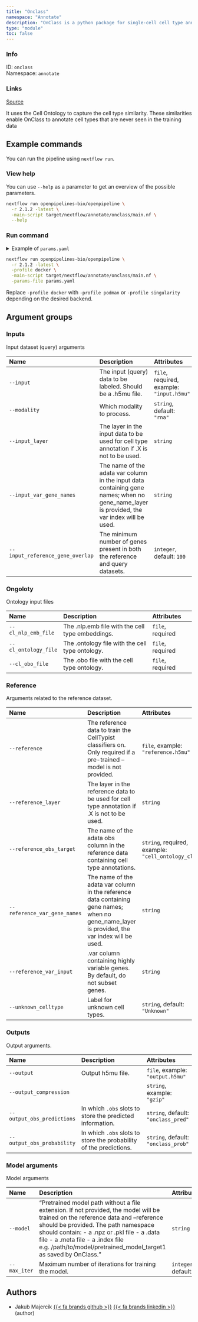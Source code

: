 ```yaml
---
title: "Onclass"
namespace: "Annotate"
description: "OnClass is a python package for single-cell cell type annotation."
type: "module"
toc: false
---
```


::: {.column-margin}

### Info

ID: `onclass`  
Namespace: `annotate`

### Links
[Source](https://github.com/openpipelines-bio/openpipeline/blob/2.1.2/src/annotate/onclass/config.vsh.yaml){.btn-action .btn-sm .btn-info .btn role="button"}

:::

It uses the Cell Ontology to capture the cell type similarity. 
These similarities enable OnClass to annotate cell types that are never seen in the training data

## Example commands

You can run the pipeline using `nextflow run`.

### View help

You can use `--help` as a parameter to get an overview of the possible parameters.

```bash
nextflow run openpipelines-bio/openpipeline \
  -r 2.1.2 -latest \
  -main-script target/nextflow/annotate/onclass/main.nf \
  --help
```

### Run command

<details>
<summary>Example of `params.yaml`</summary>
```yaml
# Inputs
input: # please fill in - example: "input.h5mu"
modality: "rna"
# input_layer: "foo"
# input_var_gene_names: "foo"
input_reference_gene_overlap: 100

# Ongoloty
cl_nlp_emb_file: # please fill in - example: "path/to/file"
cl_ontology_file: # please fill in - example: "path/to/file"
cl_obo_file: # please fill in - example: "path/to/file"

# Reference
# reference: "reference.h5mu"
# reference_layer: "foo"
reference_obs_target: # please fill in - example: "cell_ontology_class"
# reference_var_gene_names: "foo"
# reference_var_input: "foo"
unknown_celltype: "Unknown"

# Outputs
# output: "$id.$key.output.h5mu"
# output_compression: "gzip"
output_obs_predictions: "onclass_pred"
output_obs_probability: "onclass_prob"

# Model arguments
# model: "foo"
max_iter: 30

# Nextflow input-output arguments
publish_dir: # please fill in - example: "output/"
# param_list: "my_params.yaml"

# Arguments
```
</details>

```bash
nextflow run openpipelines-bio/openpipeline \
  -r 2.1.2 -latest \
  -profile docker \
  -main-script target/nextflow/annotate/onclass/main.nf \
  -params-file params.yaml
```

:::{.callout-note}
Replace `-profile docker` with `-profile podman` or `-profile singularity` depending on the desired backend.
:::

## Argument groups

### Inputs

Input dataset (query) arguments


|Name                             |Description                                                                                                                                |Attributes                                |
|:----------|:--------------------------------------------------|:--------------------|
|`--input`                        |The input (query) data to be labeled. Should be a .h5mu file.                                                                              |`file`, required, example: `"input.h5mu"` |
|`--modality`                     |Which modality to process.                                                                                                                 |`string`, default: `"rna"`                |
|`--input_layer`                  |The layer in the input data to be used for cell type annotation if .X is not to be used.                                                   |`string`                                  |
|`--input_var_gene_names`         |The name of the adata var column in the input data containing gene names; when no gene_name_layer is provided, the var index will be used. |`string`                                  |
|`--input_reference_gene_overlap` |The minimum number of genes present in both the reference and query datasets.                                                              |`integer`, default: `100`                 |


### Ongoloty

Ontology input files


|Name                 |Description                                      |Attributes       |
|:----------|:--------------------------------------------------|:--------------------|
|`--cl_nlp_emb_file`  |The .nlp.emb file with the cell type embeddings. |`file`, required |
|`--cl_ontology_file` |The .ontology file with the cell type ontology.  |`file`, required |
|`--cl_obo_file`      |The .obo file with the cell type ontology.       |`file`, required |


### Reference

Arguments related to the reference dataset.


|Name                         |Description                                                                                                                                    |Attributes                                           |
|:----------|:--------------------------------------------------|:--------------------|
|`--reference`                |The reference data to train the CellTypist classifiers on. Only required if a pre-trained --model is not provided.                             |`file`, example: `"reference.h5mu"`                  |
|`--reference_layer`          |The layer in the reference data to be used for cell type annotation if .X is not to be used.                                                   |`string`                                             |
|`--reference_obs_target`     |The name of the adata obs column in the reference data containing cell type annotations.                                                       |`string`, required, example: `"cell_ontology_class"` |
|`--reference_var_gene_names` |The name of the adata var column in the reference data containing gene names; when no gene_name_layer is provided, the var index will be used. |`string`                                             |
|`--reference_var_input`      |.var column containing highly variable genes. By default, do not subset genes.                                                                 |`string`                                             |
|`--unknown_celltype`         |Label for unknown cell types.                                                                                                                  |`string`, default: `"Unknown"`                       |


### Outputs

Output arguments.


|Name                       |Description                                                        |Attributes                          |
|:----------|:--------------------------------------------------|:--------------------|
|`--output`                 |Output h5mu file.                                                  |`file`, example: `"output.h5mu"`    |
|`--output_compression`     |                                                                   |`string`, example: `"gzip"`         |
|`--output_obs_predictions` |In which `.obs` slots to store the predicted information.          |`string`, default: `"onclass_pred"` |
|`--output_obs_probability` |In which `.obs` slots to store the probability of the predictions. |`string`, default: `"onclass_prob"` |


### Model arguments

Model arguments


|Name         |Description                                                                                                                                                                                                                                                                                                                              |Attributes               |
|:----------|:--------------------------------------------------|:--------------------|
|`--model`    |"Pretrained model path without a file extension. If not provided, the model will be trained  on the reference data and --reference should be provided. The path namespace should contain:   - a .npz or .pkl file   - a .data file   - a .meta file   - a .index file e.g. /path/to/model/pretrained_model_target1 as saved by OnClass." |`string`                 |
|`--max_iter` |Maximum number of iterations for training the model.                                                                                                                                                                                                                                                                                     |`integer`, default: `30` |

## Authors


  * Jakub Majercik [{{< fa brands github >}}](https://github.com/jakubmajercik) [{{< fa brands linkedin >}}](https://linkedin.com/in/jakubmajercik) (author)

